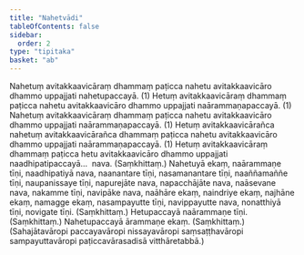 ```yaml
---
title: "Nahetvādi"
tableOfContents: false
sidebar:
  order: 2
type: "tipitaka"
basket: "ab"
---
```



<DynamicBreadcrumb />

<Division number="228">

<Paragraph number="438">
Nahetuṃ avitakkaavicāraṃ dhammaṃ paṭicca nahetu avitakkaavicāro dhammo uppajjati nahetupaccayā. (1)
</Paragraph>

<Paragraph number="439">
Hetuṃ avitakkaavicāraṃ dhammaṃ paṭicca nahetu avitakkaavicāro dhammo uppajjati naārammaṇapaccayā. (1)
</Paragraph>

<Paragraph number="440">
Nahetuṃ avitakkaavicāraṃ dhammaṃ paṭicca nahetu avitakkaavicāro dhammo uppajjati naārammaṇapaccayā. (1)
</Paragraph>

<Paragraph number="441">
Hetuṃ avitakkaavicārañca nahetuṃ avitakkaavicārañca dhammaṃ paṭicca nahetu avitakkaavicāro dhammo uppajjati naārammaṇapaccayā. (1)
</Paragraph>

<Paragraph number="442">
Hetuṃ avitakkaavicāraṃ dhammaṃ paṭicca hetu avitakkaavicāro dhammo uppajjati naadhipatipaccayā…  nava. (Saṃkhittaṃ.)
</Paragraph>

</Division>
<Division number="229">

<Paragraph number="443">
Nahetuyā ekaṃ, naārammaṇe tīṇi, naadhipatiyā nava, naanantare tīṇi, nasamanantare tīṇi, naaññamaññe tīṇi, naupanissaye tīṇi, napurejāte nava, napacchājāte nava, naāsevane nava, nakamme tīṇi, navipāke nava, naāhāre ekaṃ, naindriye ekaṃ, najhāne ekaṃ, namagge ekaṃ, nasampayutte tīṇi, navippayutte nava, nonatthiyā tīṇi, novigate tīṇi. (Saṃkhittaṃ.)
</Paragraph>

<Paragraph number="444">
Hetupaccayā naārammaṇe tīṇi. (Saṃkhittaṃ.)
</Paragraph>

<Paragraph number="445">
Nahetupaccayā ārammaṇe ekaṃ. (Saṃkhittaṃ.)
</Paragraph>

<Paragraph number="446">
(Sahajātavāropi paccayavāropi nissayavāropi saṃsaṭṭhavāropi sampayuttavāropi paṭiccavārasadisā vitthāretabbā.)
</Paragraph>
</Division>